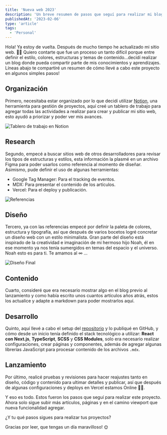 ```yaml
---
title: 'Nueva web 2023'
description: 'Un breve resumen de pasos que seguí para realizar mi blog'
publishedAt: '2023-02-06'
type: 'article'
tags:
  - 'Personal'
---
```


Hola! Ya estoy de vuelta. Después de mucho tiempo he actualizado mi sitio web. 🎉🤩 Quiero contarte que fue un proceso un tanto difícil porque entre definir el estilo, colores, estructuras y temas de contenido...decidí realizar un blog donde pueda compartir parte de mis conocimientos y aprendizajes. Líneas abajo te compartiré un resumen de cómo llevé a cabo este proyecto en algunos simples pasos!

## Organización

Primero, necesitaba estar organizado por lo que decidí utilizar [Notion](https://www.notion.so/), una herramienta para gestión de proyectos, aquí creé un tablero de trabajo para agregar todas las actividades a realizar para crear y publicar mi sitio web, esto ayudó a priorizar y poder ver mis avances.

![Tablero de trabajo en Notion](/images/posts/nueva-web-2023/mq-work-board.png)

## Research

Segundo, empecé a buscar sitios web de otros desarrolladores para revisar los tipos de estructuras y estilos, esta información la plasmé en un archivo Figma para poder usarlos como referencia al momento de diseñar. Asimismo, pude definir el uso de algunas herramientas:

- Google Tag Manager: Para el tracking de eventos.
- MDX: Para presentar el contenido de los artículos.
- Vercel: Para el deploy y publicación.

![Referencias](/images/posts/nueva-web-2023/mq-figma-research.png)

## Diseño

Tercero, ya con las referencias empecé por definir la paleta de colores, estructura y tipografía, así que después de varios bocetos logré concretar un diseño web con un estilo minimalista. Gran parte del diseño está inspirado de la creatividad e imaginación de mi hermoso hijo Noah, él en ese momento ya nos tenía sumergidos en temas del espacio y el universo. Noah esto es para ti. Te amamos al ∞ ...

![Diseño Final](/images/posts/nueva-web-2023/mq-diseno-final.png)

## Contenido

Cuarto, consideré que era necesario mostrar algo en el blog previo al lanzamiento y como había escrito unos cuantos artículos años atrás, estos los actualice y adapte a markdown para poder mostrarlos aquí.

## Desarrollo

Quinto, aquí llevé a cabo el setup del [repositorio](https://github.com/miguelquispe/miguelquispe.com) y lo publiqué en GitHub, y cómo desde un inicio tenía definido el stack tecnológico a utilizar: **React con Next.js**, **TypeScript**, **SCSS** y **CSS Modules**, solo era necesario realizar configuraciones, crear páginas y componentes, además de agregar algunas librerías JavaScript para procesar contenido de los archivos `.mdx`.

## Lanzamiento

Por último, realicé pruebas y revisiones para hacer reajustes tanto en diseño, código y contenido para ultimar detalles y publicar, así que después de algunas configuraciones y deploys en Vercel estamos Online 🤩🎉.

Y eso es todo. Estos fueron los pasos que seguí para realizar este proyecto. Ahora solo sigue subir más artículos, páginas y en el camino viewport que nueva funcionalidad agregar.

¿Y tu qué pasos sigues para realizar tus proyectos?

Gracias por leer, que tengas un día maravilloso! 🌞
